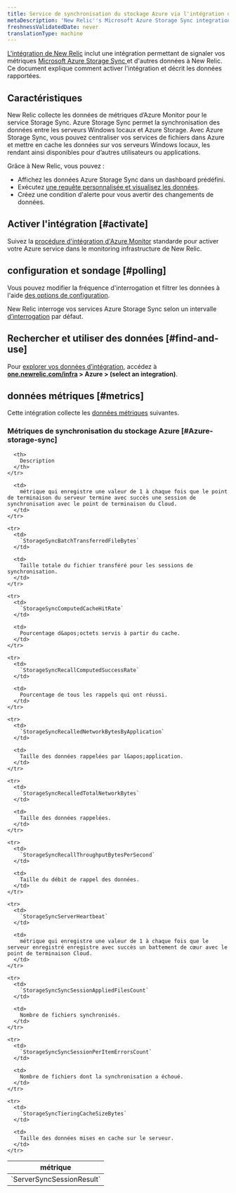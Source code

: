 ```yaml
---
title: Service de synchronisation du stockage Azure via l'intégration du monitoring Azure
metaDescription: 'New Relic''s Microsoft Azure Storage Sync integration: what data it reports and how to enable it.'
freshnessValidatedDate: never
translationType: machine
---
```


[L&apos;intégration de New Relic](/docs/infrastructure/introduction-infra-monitoring) inclut une intégration permettant de signaler vos métriques [Microsoft Azure Storage Sync ](https://azure.microsoft.com/en-us/services/storagesync/)et d&apos;autres données à New Relic. Ce document explique comment activer l&apos;intégration et décrit les données rapportées.

## Caractéristiques

New Relic collecte les données de métriques d’Azure Monitor pour le service Storage Sync. Azure Storage Sync permet la synchronisation des données entre les serveurs Windows locaux et Azure Storage. Avec Azure Storage Sync, vous pouvez centraliser vos services de fichiers dans Azure et mettre en cache les données sur vos serveurs Windows locaux, les rendant ainsi disponibles pour d’autres utilisateurs ou applications.

Grâce à New Relic, vous pouvez :

* Affichez les données Azure Storage Sync dans un dashboard prédéfini.
* Exécutez [une requête personnalisée et visualisez les données](/docs/infrastructure/integrations-getting-started/getting-started/use-integration-data-new-relic-insights).
* Créez une condition d&apos;alerte pour vous avertir des changements de données.

## Activer l&apos;intégration [#activate]

Suivez la [procédure d&apos;intégration d'Azure Monitor](/docs/infrastructure/microsoft-azure-integrations/azure-integrations-list/azure-monitor) standarde pour activer votre Azure service dans le monitoring infrastructure de New Relic.

## configuration et sondage [#polling]

Vous pouvez modifier la fréquence d&apos;interrogation et filtrer les données à l&apos;aide [des options de configuration](/docs/infrastructure/microsoft-azure-integrations/azure-integrations-list/azure-monitor/#settings).

New Relic interroge vos services Azure Storage Sync selon un intervalle [d’interrogation](/docs/infrastructure/microsoft-azure-integrations/azure-integrations-list/azure-monitor/#settings) par défaut.

## Rechercher et utiliser des données [#find-and-use]

Pour [explorer vos données d’intégration](/docs/infrastructure/integrations/find-use-infrastructure-integration-data), accédez à <DNT>**[one.newrelic.com/infra](https://one.newrelic.com/infra) &gt; Azure &gt; (select an integration)**</DNT>.

## données métriques [#metrics]

Cette intégration collecte les [données métriques](/docs/infrastructure/integrations-getting-started/getting-started/understand-integration-data-data-types#metric) suivantes.

### Métriques de synchronisation du stockage Azure [#Azure-storage-sync]

<table>
  <thead>
    <tr>
      <th style={{ width: "300px" }}>
        métrique
      </th>

      <th>
        Description
      </th>
    </tr>
  </thead>

  <tbody>
    <tr>
      <td>
        `ServerSyncSessionResult`
      </td>

      <td>
        métrique qui enregistre une valeur de 1 à chaque fois que le point de terminaison du serveur termine avec succès une session de synchronisation avec le point de terminaison du Cloud.
      </td>
    </tr>

    <tr>
      <td>
        `StorageSyncBatchTransferredFileBytes`
      </td>

      <td>
        Taille totale du fichier transféré pour les sessions de synchronisation.
      </td>
    </tr>

    <tr>
      <td>
        `StorageSyncComputedCacheHitRate`
      </td>

      <td>
        Pourcentage d&apos;octets servis à partir du cache.
      </td>
    </tr>

    <tr>
      <td>
        `StorageSyncRecallComputedSuccessRate`
      </td>

      <td>
        Pourcentage de tous les rappels qui ont réussi.
      </td>
    </tr>

    <tr>
      <td>
        `StorageSyncRecalledNetworkBytesByApplication`
      </td>

      <td>
        Taille des données rappelées par l&apos;application.
      </td>
    </tr>

    <tr>
      <td>
        `StorageSyncRecalledTotalNetworkBytes`
      </td>

      <td>
        Taille des données rappelées.
      </td>
    </tr>

    <tr>
      <td>
        `StorageSyncRecallThroughputBytesPerSecond`
      </td>

      <td>
        Taille du débit de rappel des données.
      </td>
    </tr>

    <tr>
      <td>
        `StorageSyncServerHeartbeat`
      </td>

      <td>
        métrique qui enregistre une valeur de 1 à chaque fois que le serveur enregistré enregistre avec succès un battement de cœur avec le point de terminaison Cloud.
      </td>
    </tr>

    <tr>
      <td>
        `StorageSyncSyncSessionAppliedFilesCount`
      </td>

      <td>
        Nombre de fichiers synchronisés.
      </td>
    </tr>

    <tr>
      <td>
        `StorageSyncSyncSessionPerItemErrorsCount`
      </td>

      <td>
        Nombre de fichiers dont la synchronisation a échoué.
      </td>
    </tr>

    <tr>
      <td>
        `StorageSyncTieringCacheSizeBytes`
      </td>

      <td>
        Taille des données mises en cache sur le serveur.
      </td>
    </tr>
  </tbody>
</table>